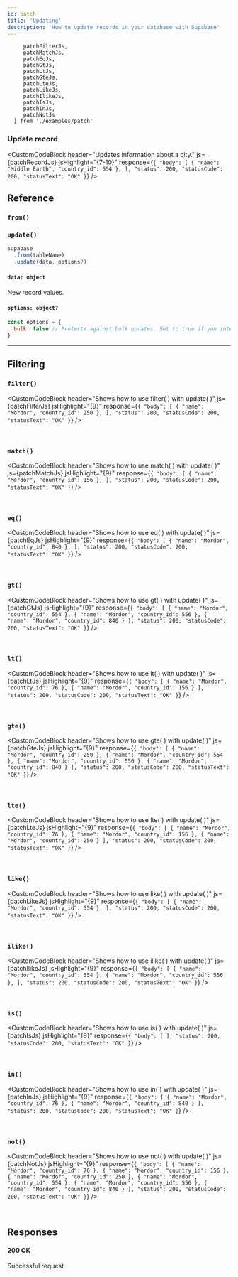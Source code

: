 ```yaml
---
id: patch
title: 'Updating'
description: 'How to update records in your database with Supabase'
---
```



         patchFilterJs,
         patchMatchJs,
         patchEqJs,
         patchGtJs,
         patchLtJs,
         patchGteJs,
         patchLteJs,
         patchLikeJs,
         patchIlikeJs,
         patchIsJs,
         patchInJs,
         patchNotJs
      } from './examples/patch'

<DummyData />

### Update record

<CustomCodeBlock
  header="Updates information about a city."
  js={patchRecordJs}
  jsHighlight="{7-10}"
  response={`{
  "body": [
    { "name": "Middle Earth", "country_id": 554 },
  ],
  "status": 200,
  "statusCode": 200,
  "statusText": "OK"
}`}
/>

## Reference

### `from()`
<FromFunction verb='patch' />

### `update()`
```js {3}
supabase
  .from(tableName)
  .update(data, options?)
```
   
#### `data: object`
New record values.

#### `options: object?`   

```js
const options = {
  bulk: false // Protects against bulk updates. Set to true if you intend to perform a bulk change.
}
```

----

## Filtering

### `filter()`

<CustomCodeBlock
  header="Shows how to use filter( ) with update( )"
  js={patchFilterJs}
  jsHighlight="{9}"
  response={`{
  "body": [
    { "name": "Mordor", "country_id": 250 },
  ],
  "status": 200,
  "statusCode": 200,
  "statusText": "OK"
}`}
/>

<br/>

<CommonFilters filter='filter'/>

### `match()`

<CustomCodeBlock
  header="Shows how to use match( ) with update( )"
  js={patchMatchJs}
  jsHighlight="{9}"
  response={`{
  "body": [
    { "name": "Mordor", "country_id": 156 },
  ],
  "status": 200,
  "statusCode": 200,
  "statusText": "OK"
}`}
/>

<br/>

<CommonFilters filter='match'/>

### `eq()`

<CustomCodeBlock
  header="Shows how to use eq( ) with update( )"
  js={patchEqJs}
  jsHighlight="{9}"
  response={`{
  "body": [
    { "name": "Mordor", "country_id": 840 },
  ],
  "status": 200,
  "statusCode": 200,
  "statusText": "OK"
}`}
/>

<br/>

<CommonFilters filter='eq'/>

### `gt()`

<CustomCodeBlock
  header="Shows how to use gt( ) with update( )"
  js={patchGtJs}
  jsHighlight="{9}"
  response={`{
  "body": [
    { "name": "Mordor", "country_id": 554 },
    { "name": "Mordor", "country_id": 556 },
    { "name": "Mordor", "country_id": 840 }
  ],
  "status": 200,
  "statusCode": 200,
  "statusText": "OK"
}`}
/>

<br/>

<CommonFilters filter='gt'/>

### `lt()`

<CustomCodeBlock
  header="Shows how to use lt( ) with update( )"
  js={patchLtJs}
  jsHighlight="{9}"
  response={`{
  "body": [
    { "name": "Mordor", "country_id": 76 },
    { "name": "Mordor", "country_id": 156 }
  ],
  "status": 200,
  "statusCode": 200,
  "statusText": "OK"
}`}
/>

<br/>

<CommonFilters filter='lt'/>

### `gte()`

<CustomCodeBlock
  header="Shows how to use gte( ) with update( )"
  js={patchGteJs}
  jsHighlight="{9}"
  response={`{
  "body": [
    { "name": "Mordor", "country_id": 250 },
    { "name": "Mordor", "country_id": 554 },
    { "name": "Mordor", "country_id": 556 },
    { "name": "Mordor", "country_id": 840 }
  ],
  "status": 200,
  "statusCode": 200,
  "statusText": "OK"
}`}
/>

<br/>

<CommonFilters filter='gte'/>

### `lte()`

<CustomCodeBlock
  header="Shows how to use lte( ) with update( )"
  js={patchLteJs}
  jsHighlight="{9}"
  response={`{
  "body": [
    { "name": "Mordor", "country_id": 76 },
    { "name": "Mordor", "country_id": 156 },
    { "name": "Mordor", "country_id": 250 }
  ],
  "status": 200,
  "statusCode": 200,
  "statusText": "OK"
}`}
/>

<br/>

<CommonFilters filter='lte'/>

### `like()`

<CustomCodeBlock
  header="Shows how to use like( ) with update( )"
  js={patchLikeJs}
  jsHighlight="{9}"
  response={`{
  "body": [
    { "name": "Mordor", "country_id": 554 },
  ],
  "status": 200,
  "statusCode": 200,
  "statusText": "OK"
}`}
/>

<br/>

<CommonFilters filter='like'/>

### `ilike()`

<CustomCodeBlock
  header="Shows how to use ilike( ) with update( )"
  js={patchIlikeJs}
  jsHighlight="{9}"
  response={`{
  "body": [
    { "name": "Mordor", "country_id": 554 },
    { "name": "Mordor", "country_id": 556 },
  ],
  "status": 200,
  "statusCode": 200,
  "statusText": "OK"
}`}
/>

<br/>

<CommonFilters filter='ilike'/>

### `is()`

<CustomCodeBlock
  header="Shows how to use is( ) with update( )"
  js={patchIsJs}
  jsHighlight="{9}"
  response={`{
  "body": [
  ],
  "status": 200,
  "statusCode": 200,
  "statusText": "OK"
}`}
/>

<br/>

<CommonFilters filter='is'/>

### `in()`

<CustomCodeBlock
  header="Shows how to use in( ) with update( )"
  js={patchInJs}
  jsHighlight="{9}"
  response={`{
  "body": [
    { "name": "Mordor", "country_id": 76 },
    { "name": "Mordor", "country_id": 840 }
  ],
  "status": 200,
  "statusCode": 200,
  "statusText": "OK"
}`}
/>

<br/>

<CommonFilters filter='in'/>

### `not()`

<CustomCodeBlock
  header="Shows how to use not( ) with update( )"
  js={patchNotJs}
  jsHighlight="{9}"
  response={`{
  "body": [
    { "name": "Mordor", "country_id": 76 },
    { "name": "Mordor", "country_id": 156 },
    { "name": "Mordor", "country_id": 250 },
    { "name": "Mordor", "country_id": 554 },
    { "name": "Mordor", "country_id": 556 },
    { "name": "Mordor", "country_id": 840 }
  ],
  "status": 200,
  "statusCode": 200,
  "statusText": "OK"
}`}
/>

<br/>

<CommonFilters filter='not'/>

## Responses

#### 200 OK
Successful request

<CommonResponses />
